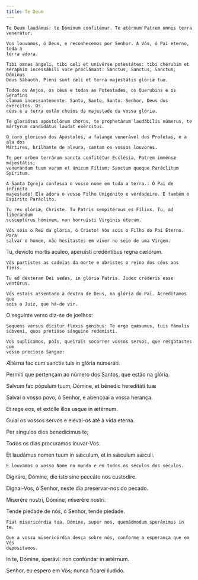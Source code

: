 ```yaml
---
title: Te Deum
---
```


<div class="side-by-side not-content">

    Te Deum laudámus: te Dóminum confitémur. Te ætérnum Patrem omnis terra
    venerátur.

    Vos louvamos, ó Deus, e reconhecemos por Senhor. A Vós, ó Pai eterno, toda a
    terra adora.

    Tibi omnes ángeli, tibi cæli et univérse potestátes: tibi chérubim et
    séraphim incessábili voce proclámant: Sanctus, Sanctus, Sanctus, Dóminus
    Deus Sábaoth. Pleni sunt cæli et terra majestátis glóriæ tuæ.

    Todos os Anjos, os céus e todas as Potestades, os Querubins e os Serafins
    clamam incessantemente: Santo, Santo, Santo: Senhor, Deus dos exércitos. Os
    céus e a terra estão cheios da majestade da vossa glória.

    Te gloriósus apostolórum chorus, te prophetárum laudábilis númerus, te
    mártyrum candidátus laudat exércitus.

    O coro glorioso dos Apóstolos, a falange venerável dos Profetas, e a ala dos
    Mártires, brilhante de alvura, cantam os vossos louvores.

    Te per orbem terrárum sancta confitétur Ecclésia, Patrem imménsæ majestátis;
    venerándum tuum verum et únicum Fílium; Sanctum quoque Paráclitum Spíritum.

    A Santa Igreja confessa o vosso nome em toda a terra.: Ó Pai de infinita
    majestade! Ela adora o vosso Filho Unigénito e verdadeiro. E também o
    Espírito Paráclito.

    Tu rex glóriæ, Christe. Tu Patris sempitérnus es Fílius. Tu, ad liberándum
    susceptúrus hóminem, non horruísti Vírginis úterum.

    Vós sois o Rei da glória, ó Cristo! Vós sois o Filho do Pai Eterno. Para
    salvar o homem, não hesitastes em viver no seio de uma Virgem.

Tu, devícto mortis acúleo, aperuísti credéntibus regna cælórum.

    Vós partistes as cadeias da morte e abristes o reino dos céus aos fiéis.

    Tu ad déxteram Dei sedes, in glória Patris. Judex créderis esse ventúrus.

    Vós estais assentado à dextra de Deus, na glória do Pai. Acreditamos que
    sois o Juiz, que há-de vir.

</div>

<aside>O seguinte verso diz-se de joelhos:</aside>

<div class="side-by-side not-content">

    Sequens versus dícitur flexis génibus: Te ergo quǽsumus, tuis fámulis
    súbveni, quos pretióso sánguine redemísti.

    Vos suplicamos, pois, queirais socorrer vossos servos, que resgatastes com
    vosso precioso Sangue:

Ætérna fac cum sanctis tuis in glória numerári.

Permiti que pertençam ao número dos Santos, que estão na glória.

Salvum fac pópulum tuum, Dómine, et bénedic hereditáti tuæ

Salvai o vosso povo, ó Senhor, e abençoai a vossa herança.

Et rege eos, et extólle illos usque in ætérnum.

Guiai os vossos servos e elevai-os até à vida eterna.

Per síngulos dies benedícimus te;

Todos os dias procuramos louvar-Vos.

Et laudámus nomen tuum in sǽculum, et in sǽculum sǽculi.

    E louvamos o vosso Nome no mundo e em todos os séculos dos séculos.

Dignáre, Dómine, die isto sine peccáto nos custodíre.

Dignai-Vos, ó Senhor, neste dia preservar-nos do pecado.

Miserére nostri, Dómine, miserére nostri.

Tende piedade de nós, ó Senhor, tende piedade.

    Fiat misericórdia tua, Dómine, super nos, quemádmodum sperávimus in te.

    Que a vossa misericórdia desça sobre nós, conforme a esperança que em Vós
    depositamos.

In te, Dómine, sperávi: non confúndar in ætérnum.

Senhor, eu espero em Vós; nunca ficarei iludido.

</div>
